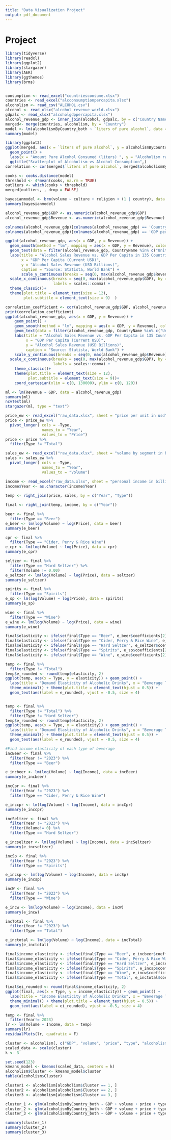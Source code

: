 ```yaml
---
title: "Data Visualization Project"
output: pdf_document
---
```

# Project

```r
library(tidyverse)
library(readxl)
library(ggplot2)
library(stargazer)
library(AER)
library(ggthemes)
library(brms)


consumption <- read_excel("countriesconsume.xlsx")
countries <- read_excel("alcconsumptionpercapita.xlsx")
alcoholism <- read_csv("ALCOHOL.csv")
alcohol <- read_xlsx("alcohol revenue world.xlsx")
gdpalc <- read_xlsx("alcoholgdppercapita.xlsx") 
alcohol_revenue_gdp <- inner_join(alcohol, gdpalc, by = c("Country Name")) 
merged<- merge(countries, alcoholism, by = "Country") 
model <- lm(alcoholismByCountry_both ~ `liters of pure alcohol`, data = merged) 
summary(model)

```


```r
library(ggplot2)
ggplot(merged, aes(x = `liters of pure alcohol`, y = alcoholismByCountry_both)) +
  geom_point() +
  labs(x = "Amount Pure Alcohol Consumed (liters) ", y = "Alcoholism rate (%)") +
  ggtitle("Scatterplot of Alcoholism vs Alcohol Consumption",)
correlation <- cor(merged$`liters of pure alcohol`, merged$alcoholismByCountry_both)

cooks <- cooks.distance(model)
threshold <- 4*mean(cooks, na.rm = TRUE)
outliers <- which(cooks > threshold)
merged[outliers, , drop = FALSE]  

```
```r
bayesianmodel <- brm(volume ~ culture + religion + (1 | country), data = alcoholism, family = gaussian())
summary(bayesianmodel)
```

```r

alcohol_revenue_gdp$GDP <- as.numeric(alcohol_revenue_gdp$GDP)
alcohol_revenue_gdp$Revenue <- as.numeric(alcohol_revenue_gdp$Revenue) 

colnames(alcohol_revenue_gdp)[colnames(alcohol_revenue_gdp) == 'Country Name'] <- 'CountryName' 
colnames(alcohol_revenue_gdp)[colnames(alcohol_revenue_gdp) == 'GDP per Capita (current USD$)'] <- 'GDP' 

ggplot(alcohol_revenue_gdp, aes(x = GDP, y = Revenue)) + 
  geom_smooth(method = "lm", mapping = aes(x = GDP, y = Revenue), color= "darkred", se = FALSE) +  
  geom_text(data = filter(alcohol_revenue_gdp, CountryName %in% c("United States", "China", "Japan", "Luxembourg")), aes(label = CountryName), vjust = 1.45, hjust = 0.6, size= 1.85)+ 
  labs(title = "Alcohol Sales Revenue vs. GDP Per Capita in 135 Countries",               
       x = "GDP Per Capita (Current USD)",      
       y = "Alcohol Sales Revenue (USD Billions)",       
       caption = "Source: Statista, World Bank") + 
       scale_y_continuous(breaks = seq(0, max(alcohol_revenue_gdp$Revenue), by = 50), labels = scales::comma) + y-axis
  scale_x_continuous(breaks = seq(0, max(alcohol_revenue_gdp$GDP), by = 10000),
                     labels = scales::comma) + 
  theme_classic()+ 
  theme(plot.title = element_text(size = 12), 
        plot.subtitle = element_text(size = 9)  ) 

correlation_coefficient <- cor(alcohol_revenue_gdp$GDP, alcohol_revenue_gdp$Revenue) 
print(correlation_coefficient)
ggplot(alcohol_revenue_gdp, aes(x = GDP, y = Revenue)) + 
    geom_point() +  
    geom_smooth(method = "lm", mapping = aes(x = GDP, y = Revenue), color= "darkred", se = FALSE) + 
    geom_text(data = filter(alcohol_revenue_gdp, CountryName %in% c("United States", "China", "Japan", "Luxembourg")), aes(label = CountryName), vjust = 1.45, hjust = 0.6, size= 1.85)+ 
    labs(title = "Alcohol Sales Revenue vs. GDP Per Capita in 135 Countries",
         x = "GDP Per Capita (Current USD)",  
         y = "Alcohol Sales Revenue (USD Billions)",     
         caption = "Source: Statista, World Bank") +
    scale_y_continuous(breaks = seq(0, max(alcohol_revenue_gdp$Revenue), by = 10), labels = scales::comma) +  
  scale_x_continuous(breaks = seq(0, max(alcohol_revenue_gdp$GDP), by = 10000),
                     labels = scales::comma) + 
    theme_classic()+ 
    theme(plot.title = element_text(size = 12), 
          plot.subtitle = element_text(size = 9))+ 
    coord_cartesian(xlim = c(0, 130000), ylim = c(0, 120)) 

ml <- lm(Revenue ~ GDP, data = alcohol_revenue_gdp) 
summary(ml)
ncvTest(ml) 
stargazer(ml, type = "text") 
```

```r
price_ew <- read_excel("raw_data.xlsx", sheet = "price per unit in usd")
price <- price_ew %>% 
  pivot_longer( cols = -Type, 
                names_to = "Year", 
                values_to = "Price")
price <- price %>%
  filter(Type != "Total")

sales_ew <- read_excel("raw_data.xlsx", sheet = "volume by segment in billion l")
sales <- sales_ew %>% 
  pivot_longer( cols = -Type, 
                names_to = "Year", 
                values_to = "Volume")

income <- read_excel("raw_data.xlsx", sheet = "personal income in billion $")
income$Year <- as.character(income$Year)
 
temp <- right_join(price, sales, by = c("Year", "Type"))

final <- right_join(temp, income, by = c("Year"))
```

```r
beer <- final %>%
  filter(Type == "Beer")
e_beer <- lm(log(Volume) ~ log(Price), data = beer)
summary(e_beer)

cpr <- final %>%
  filter(Type == "Cider, Perry & Rice Wine")
e_cpr <- lm(log(Volume) ~ log(Price), data = cpr)
summary(e_cpr)

seltzer <- final %>%
  filter(Type == "Hard Seltzer") %>%
  filter(Volume != 0.00)
e_seltzer <- lm(log(Volume) ~ log(Price), data = seltzer)
summary(e_seltzer)

spirits <- final %>%
  filter(Type == "Spirits")
e_sp <- lm(log(Volume) ~ log(Price), data = spirits)
summary(e_sp)

wine <- final %>%
  filter(Type == "Wine")
e_wine <- lm(log(Volume) ~ log(Price), data = wine)
summary(e_wine)
```

```r
final$elasticity <- ifelse(final$Type == "Beer", e_beer$coefficients[2], NA)
final$elasticity <- ifelse(final$Type == "Cider, Perry & Rice Wine", e_cpr$coefficients[2], final$elasticity)
final$elasticity <- ifelse(final$Type == "Hard Seltzer", e_seltzer$coefficients[2], final$elasticity)
final$elasticity <- ifelse(final$Type == "Spirits", e_sp$coefficients[2], final$elasticity)
final$elasticity <- ifelse(final$Type == "Wine", e_wine$coefficients[2], final$elasticity)
```

```r
temp <- final %>% 
  filter(Type != "Total")
temp$e_rounded <- round(temp$elasticity, 2)
ggplot(temp, aes(x = Type, y = elasticity)) + geom_point() +
  labs(title = "Demand Elasticity of Alcoholic Drinks", x = "Beverage Type", y = "Demand Elasticity")+
  theme_minimal() + theme(plot.title = element_text(hjust = 0.5)) +
  geom_text(aes(label = e_rounded), vjust = -0.5, size = 4)


temp <- final %>% 
  filter(Type != "Total") %>%
  filter(Type != "Hard Seltzer")
temp$e_rounded <- round(temp$elasticity, 2)
ggplot(temp, aes(x = Type, y = elasticity)) + geom_point() +
  labs(title = "Demand Elasticity of Alcoholic Drinks", x = "Beverage Type", y = "Demand Elasticity")+
  theme_minimal() + theme(plot.title = element_text(hjust = 0.5)) +
  geom_text(aes(label = e_rounded), vjust = -0.5, size = 4)
```

```r
#Find income elasticity of each type of beverage
incBeer <- final %>%
  filter(Year != "2023") %>%
  filter(Type == "Beer")

e_incbeer <- lm(log(Volume) ~ log(Income), data = incBeer)
summary(e_incbeer)

incCpr <- final %>%
  filter(Year != "2023") %>%
  filter(Type == "Cider, Perry & Rice Wine")

e_inccpr <- lm(log(Volume) ~ log(Income), data = incCpr)
summary(e_inccpr)

incSeltzer <- final %>%
  filter(Year != "2023") %>%
  filter(Volume!= 0) %>%
  filter(Type == "Hard Seltzer")

e_incseltzer <- lm(log(Volume) ~ log(Income), data = incSeltzer)
summary(e_incseltzer)

incSp <- final %>%
  filter(Year != "2023") %>%
  filter(Type == "Spirits")

e_incsp <- lm(log(Volume) ~ log(Income), data = incSp)
summary(e_incsp)

incW <- final %>%
  filter(Year != "2023") %>%
  filter(Type == "Wine")

e_incw <- lm(log(Volume) ~ log(Income), data = incW)
summary(e_incw)

incTotal <- final %>%
  filter(Year != "2023") %>%
  filter(Type == "Total")

e_inctotal <- lm(log(Volume) ~ log(Income), data = incTotal)
summary(e_inctotal)
```
```r
final$income_elasticity <- ifelse(final$Type == "Beer", e_incbeer$coefficients[2], NA)
final$income_elasticity <- ifelse(final$Type == "Cider, Perry & Rice Wine", e_inccpr$coefficients[2], final$income_elasticity)
final$income_elasticity <- ifelse(final$Type == "Hard Seltzer", e_incseltzer$coefficients[2], final$income_elasticity)
final$income_elasticity <- ifelse(final$Type == "Spirits", e_incsp$coefficients[2], final$income_elasticity)
final$income_elasticity <- ifelse(final$Type == "Wine", e_incw$coefficients[2], final$income_elasticity)
final$income_elasticity <- ifelse(final$Type == "Total", e_inctotal$coefficients[2], final$income_elasticity)

final$ei_rounded <- round(final$income_elasticity, 2)
ggplot(final, aes(x = Type, y = income_elasticity)) + geom_point() +
  labs(title = "Income Elasticity of Alcoholic Drinks", x = "Beverage Type", y = "Income Elasticity")+
  theme_minimal() + theme(plot.title = element_text(hjust = 0.5)) +
  geom_text(aes(label = ei_rounded), vjust = -0.5, size = 4)
```

```r
temp <- final %>%
  filter(Year!= 2023)
lr <- lm(Volume ~ Income, data = temp)
summary(lr)
residualPlots(lr, quadratic = F)        
```

```r
cluster <- alcoholism[, c("GDP", "volume", "price", "type", "alcoholismByCountry_both")]
scaled_data <- scale(cluster)
k <- 3  

set.seed(123)  
kmeans_model <- kmeans(scaled_data, centers = k)
alcoholism$Cluster <- kmeans_model$cluster
table(alcoholism$Cluster)  

cluster1 <- alcoholism[alcoholism$Cluster == 1, ]
cluster2 <- alcoholism[alcoholism$Cluster == 2, ]
cluster3 <- alcoholism[alcoholism$Cluster == 3, ]

cluster_1 <- glm(alcoholismByCountry_both ~ GDP + volume + price + type, data = cluster1, family = "binomial")
cluster_2 <- glm(alcoholismByCountry_both ~ GDP + volume + price + type, data = cluster2, family = "binomial")
cluster_3 <- glm(alcoholismByCountry_both ~ GDP + volume + price + type, data = cluster3, family = "binomial")

summary(cluster_1)
summary(cluster_2)
summary(cluster_3)

```
